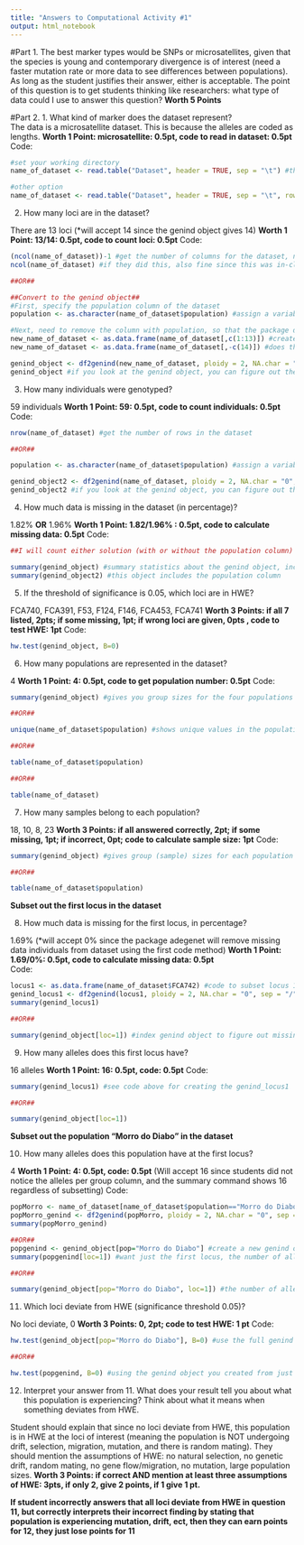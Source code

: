 ```yaml
---
title: "Answers to Computational Activity #1"
output: html_notebook
---
```


#Part 1. 
The best marker types would be SNPs or microsatellites, given that the species is young and contemporary divergence is of interest (need a faster mutation rate or more data to see differences between populations). As long as the student justifies their answer, either is acceptable. The point of this question is to get students thinking like researchers: what type of data could I use to answer this question?
**Worth 5 Points**

#Part 2.
1. What kind of marker does the dataset represent?  
The data is a microsatellite dataset. This is because the alleles are coded as lengths. 
**Worth 1 Point: microsatellite: 0.5pt, code to read in dataset: 0.5pt**
Code:
```r
#set your working directory
name_of_dataset <- read.table("Dataset", header = TRUE, sep = "\t") #this code reads in the file and creates a variable containing the Dataset file called "name_of_dataset"; the file has a header and is tab-separated; once run, the variable name_of_dataset should show up in the global environment of R Studio

#other option
name_of_dataset <- read.table("Dataset", header = TRUE, sep = "\t", row.names=NULL)
```

2. How many loci are in the dataset? 

There are 13 loci (*will accept 14 since the genind object gives 14)
**Worth 1 Point: 13/14: 0.5pt, code to count loci: 0.5pt**
Code:
```r
(ncol(name_of_dataset))-1 #get the number of columns for the dataset, need to subtract one for the population column
ncol(name_of_dataset) #if they did this, also fine since this was in-class code

##OR##

##Convert to the genind object##
#First, specify the population column of the dataset
population <- as.character(name_of_dataset$population) #assign a variable that contains all of the population data from the name_of_dataset dataset in the column population

#Next, need to remove the column with population, so that the package doesn't include it as a locus
new_name_of_dataset <- as.data.frame(name_of_dataset[,c(1:13)]) #creates a dataframe called new_name_of_dataset from the original dataframe containing columns 1-13
new_name_of_dataset <- as.data.frame(name_of_dataset[,-c(14)]) #does the same thing as above, removing column 14

genind_object <- df2genind(new_name_of_dataset, ploidy = 2, NA.char = "0", sep = "/", pop = population) #convert dataframe (name_of_dataset) into a genind object using ploidy = diploid, the character for missing data = 0, the separator between alleles is /, and the population column is the population variable we created earlier
genind_object #if you look at the genind object, you can figure out the number of loci in the dataset; notice that it says 13 loci, it assumes all columns are loci
```


3. How many individuals were genotyped? 

59 individuals
**Worth 1 Point: 59: 0.5pt, code to count individuals: 0.5pt**
Code:
```r
nrow(name_of_dataset) #get the number of rows in the dataset

##OR##

population <- as.character(name_of_dataset$population) #assign a variable that contains all of the population data from the name_of_dataset dataset in the column population (this can be done later)

genind_object2 <- df2genind(name_of_dataset, ploidy = 2, NA.char = "0", sep = "/", pop = population) #convert dataframe (name_of_dataset) into a genind object using ploidy = diploid, the character for missing data = 0, the separator between alleles is /, and the population column is the population variable we created earlier
genind_object2 #if you look at the genind object, you can figure out the number of individuals in the dataset
```


4. How much data is missing in the dataset (in percentage)? 

1.82% **OR** 1.96%
**Worth 1 Point: 1.82/1.96% : 0.5pt, code to calculate missing data: 0.5pt**
Code:
```r
##I will count either solution (with or without the population column) to be correct##

summary(genind_object) #summary statistics about the genind object, including % missing data; this object excludes the population column
summary(genind_object2) #this object includes the population column
```


5. If the threshold of significance is 0.05, which loci are in HWE? 

FCA740, FCA391, F53, F124, F146, FCA453, FCA741
**Worth 3 Points: if all 7 listed, 2pts; if some missing, 1pt; if wrong loci are given, 0pts , code to test HWE: 1pt**
Code:
```r
hw.test(genind_object, B=0)
```


6. How many populations are represented in the dataset? 

4
**Worth 1 Point: 4: 0.5pt, code to get population number: 0.5pt**
Code:
```r
summary(genind_object) #gives you group sizes for the four populations

##OR##

unique(name_of_dataset$population) #shows unique values in the population column, gives you the four population names

##OR##

table(name_of_dataset$population)

##OR##

table(name_of_dataset)
```


7. How many samples belong to each population? 

18, 10, 8, 23
**Worth 3 Points: if all answered correctly, 2pt; if some missing, 1pt; if  incorrect, 0pt; code to calculate sample size: 1pt**
Code:
```r
summary(genind_object) #gives group (sample) sizes for each population

##OR##

table(name_of_dataset$population)
```


**Subset out the first locus in the dataset**  

8. How much data is missing for the first locus, in percentage? 

1.69% (*will accept 0% since the package adegenet will remove missing data individuals from dataset using the first code method)
**Worth 1 Point: 1.69/0%: 0.5pt, code to calculate missing data: 0.5pt**  
Code:
```r
locus1 <- as.data.frame(name_of_dataset$FCA742) #code to subset locus 1 into a variable
genind_locus1 <- df2genind(locus1, ploidy = 2, NA.char = "0", sep = "/", pop=population) #turn that dataframe into a genind object; this method will remove individuals that have no genotype data at this locus.
summary(genind_locus1)

##OR##

summary(genind_object[loc=1]) #index genind object to figure out missing data for first locus
```


9. How many alleles does this first locus have? 

16 alleles
**Worth 1 Point: 16: 0.5pt, code: 0.5pt**
Code:
```r
summary(genind_locus1) #see code above for creating the genind_locus1

##OR##

summary(genind_object[loc=1])
```

**Subset out the population "Morro do Diabo" in the dataset**  

10. How many alleles does this population have at the first locus? 

4
**Worth 1 Point: 4: 0.5pt, code: 0.5pt** (Will accept 16 since students did not notice the alleles per group column, and the summary command shows 16 regardless of subsetting) 
Code:
```r
popMorro <- name_of_dataset[name_of_dataset$population=="Morro do Diabo",] #code to subset population Morro do Diabo into a variable
popMorro_genind <- df2genind(popMorro, ploidy = 2, NA.char = "0", sep = "/") #turn that dataframe into a genind object; this method will remove individuals that have no genotype data at this locus.
summary(popMorro_genind)

##OR##
popgenind <- genind_object[pop="Morro do Diabo"] #create a new genind object with just the population of interest
summary(popgenind[loc=1]) #want just the first locus, the number of alleles per group is 4

##OR##

summary(genind_object[pop="Morro do Diabo", loc=1]) #the number of alleles per group is 4
```


11. Which loci deviate from HWE (significance threshold 0.05)? 

No loci deviate, 0
**Worth 3 Points: 0, 2pt; code to test HWE: 1 pt** 
Code:
```r
hw.test(genind_object[pop="Morro do Diabo"], B=0) #use the full genind object and index the pop. of interest

##OR##

hw.test(popgenind, B=0) #using the genind object you created from just that one population in the dataset
```


12. Interpret your answer from 11. What does your result tell you about what this population is experiencing? Think about what it means when something deviates from HWE. 

Student should explain that since no loci deviate from HWE, this population is in HWE at the loci of interest (meaning the population is NOT undergoing drift, selection, migration, mutation, and there is random mating). They should mention the assumptions of HWE: no natural selection, no genetic drift, random mating, no gene flow/migration, no mutation, large population sizes. 
**Worth 3 Points: if correct AND mention at least three assumptions of HWE: 3pts, if only 2, give 2 points, if 1 give 1 pt.**

**If student incorrectly answers that all loci deviate from HWE in question 11, but correctly interprets their incorrect finding by stating that population is experiencing mutation, drift, ect, then they can earn points for 12, they just lose points for 11**



